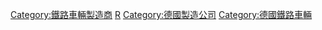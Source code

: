 [[Category:鐵路車輛製造商|Category:鐵路車輛製造商]]
[[Category:各行業德國公司|R‎]]
[[Category:德國製造公司|Category:德國製造公司]]
[[Category:德國鐵路車輛|Category:德國鐵路車輛]]